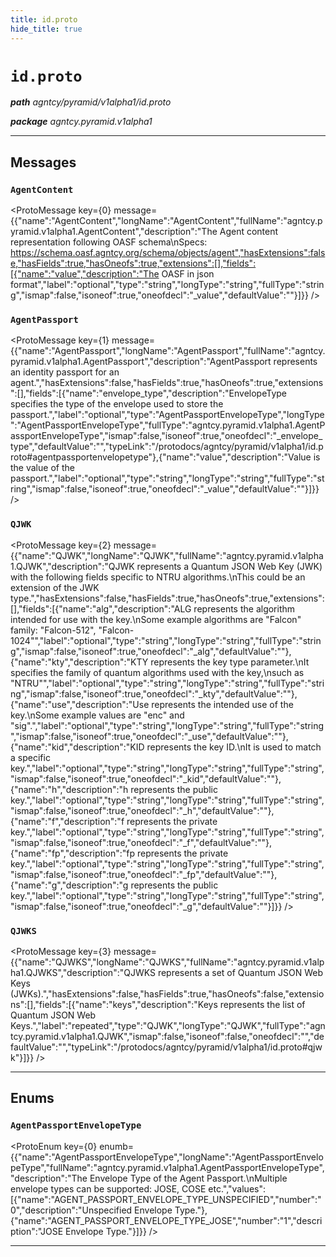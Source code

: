 ```yaml
---
title: id.proto
hide_title: true
---
```



# `id.proto`
_**path** agntcy/pyramid/v1alpha1/id.proto_

_**package** agntcy.pyramid.v1alpha1_



---

## Messages


### `AgentContent`
<ProtoMessage key={0} message={{"name":"AgentContent","longName":"AgentContent","fullName":"agntcy.pyramid.v1alpha1.AgentContent","description":"The Agent content representation following OASF schema\nSpecs: https://schema.oasf.agntcy.org/schema/objects/agent","hasExtensions":false,"hasFields":true,"hasOneofs":true,"extensions":[],"fields":[{"name":"value","description":"The OASF in json format","label":"optional","type":"string","longType":"string","fullType":"string","ismap":false,"isoneof":true,"oneofdecl":"_value","defaultValue":""}]}} />


### `AgentPassport`
<ProtoMessage key={1} message={{"name":"AgentPassport","longName":"AgentPassport","fullName":"agntcy.pyramid.v1alpha1.AgentPassport","description":"AgentPassport represents an identity passport for an agent.","hasExtensions":false,"hasFields":true,"hasOneofs":true,"extensions":[],"fields":[{"name":"envelope_type","description":"EnvelopeType specifies the type of the envelope used to store the passport.","label":"optional","type":"AgentPassportEnvelopeType","longType":"AgentPassportEnvelopeType","fullType":"agntcy.pyramid.v1alpha1.AgentPassportEnvelopeType","ismap":false,"isoneof":true,"oneofdecl":"_envelope_type","defaultValue":"","typeLink":"/protodocs/agntcy/pyramid/v1alpha1/id.proto#agentpassportenvelopetype"},{"name":"value","description":"Value is the value of the passport.","label":"optional","type":"string","longType":"string","fullType":"string","ismap":false,"isoneof":true,"oneofdecl":"_value","defaultValue":""}]}} />


### `QJWK`
<ProtoMessage key={2} message={{"name":"QJWK","longName":"QJWK","fullName":"agntcy.pyramid.v1alpha1.QJWK","description":"QJWK represents a Quantum JSON Web Key (JWK) with the following fields specific to NTRU algorithms.\nThis could be an extension of the JWK type.","hasExtensions":false,"hasFields":true,"hasOneofs":true,"extensions":[],"fields":[{"name":"alg","description":"ALG represents the algorithm intended for use with the key.\nSome example algorithms are \"Falcon\" family: \"Falcon-512\", \"Falcon-1024\"","label":"optional","type":"string","longType":"string","fullType":"string","ismap":false,"isoneof":true,"oneofdecl":"_alg","defaultValue":""},{"name":"kty","description":"KTY represents the key type parameter.\nIt specifies the family of quantum algorithms used with the key,\nsuch as \"NTRU\"","label":"optional","type":"string","longType":"string","fullType":"string","ismap":false,"isoneof":true,"oneofdecl":"_kty","defaultValue":""},{"name":"use","description":"Use represents the intended use of the key.\nSome example values are \"enc\" and \"sig\".","label":"optional","type":"string","longType":"string","fullType":"string","ismap":false,"isoneof":true,"oneofdecl":"_use","defaultValue":""},{"name":"kid","description":"KID represents the key ID.\nIt is used to match a specific key.","label":"optional","type":"string","longType":"string","fullType":"string","ismap":false,"isoneof":true,"oneofdecl":"_kid","defaultValue":""},{"name":"h","description":"h represents the public key.","label":"optional","type":"string","longType":"string","fullType":"string","ismap":false,"isoneof":true,"oneofdecl":"_h","defaultValue":""},{"name":"f","description":"f represents the private key.","label":"optional","type":"string","longType":"string","fullType":"string","ismap":false,"isoneof":true,"oneofdecl":"_f","defaultValue":""},{"name":"fp","description":"fp represents the private key.","label":"optional","type":"string","longType":"string","fullType":"string","ismap":false,"isoneof":true,"oneofdecl":"_fp","defaultValue":""},{"name":"g","description":"g represents the public key.","label":"optional","type":"string","longType":"string","fullType":"string","ismap":false,"isoneof":true,"oneofdecl":"_g","defaultValue":""}]}} />


### `QJWKS`
<ProtoMessage key={3} message={{"name":"QJWKS","longName":"QJWKS","fullName":"agntcy.pyramid.v1alpha1.QJWKS","description":"QJWKS represents a set of Quantum JSON Web Keys (JWKs).","hasExtensions":false,"hasFields":true,"hasOneofs":false,"extensions":[],"fields":[{"name":"keys","description":"Keys represents the list of Quantum JSON Web Keys.","label":"repeated","type":"QJWK","longType":"QJWK","fullType":"agntcy.pyramid.v1alpha1.QJWK","ismap":false,"isoneof":false,"oneofdecl":"","defaultValue":"","typeLink":"/protodocs/agntcy/pyramid/v1alpha1/id.proto#qjwk"}]}} />

---
## Enums


### `AgentPassportEnvelopeType`
<ProtoEnum key={0} enumb={{"name":"AgentPassportEnvelopeType","longName":"AgentPassportEnvelopeType","fullName":"agntcy.pyramid.v1alpha1.AgentPassportEnvelopeType","description":"The Envelope Type of the Agent Passport.\nMultiple envelope types can be supported: JOSE, COSE etc.","values":[{"name":"AGENT_PASSPORT_ENVELOPE_TYPE_UNSPECIFIED","number":"0","description":"Unspecified Envelope Type."},{"name":"AGENT_PASSPORT_ENVELOPE_TYPE_JOSE","number":"1","description":"JOSE Envelope Type."}]}} />

---


  